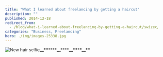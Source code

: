 ```yaml
---
title: "What I learned about freelancing by getting a haircut"
description: ""
published: 2014-12-18
redirect_from:
  - /blog/what-i-learned-about-freelancing-by-getting-a-haircut/swizec/6625
categories: "Business, Freelancing"
hero: ./img/images-25338.jpg
---
```


![New hair selfie](./img/images-25338.jpg "New hair selfie")![]()**\_\_\*\***\*\*\*\***\_**\_\*\*\*\***\_\_\*\***\***\*\_\_\*\***
